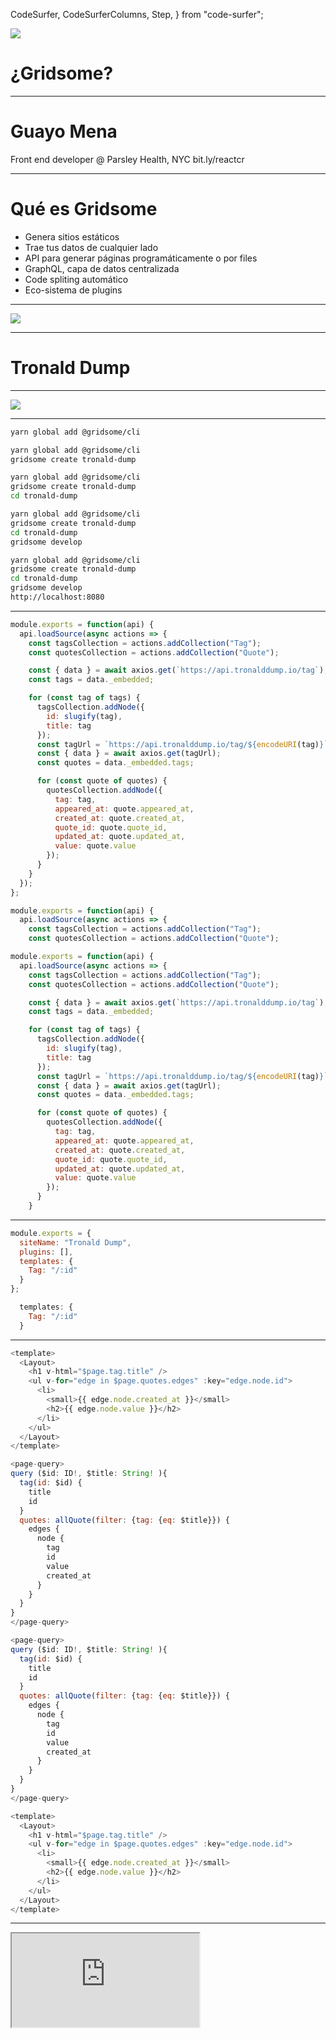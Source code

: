   CodeSurfer,
  CodeSurferColumns,
  Step,
} from "code-surfer";

![](https://res.cloudinary.com/guayo/image/upload/v1571662636/slides/gridsome-logo.svg)

# ¿Gridsome?

---

# Guayo Mena

Front end developer @ Parsley Health, NYC
bit.ly/reactcr

---

# Qué es Gridsome

- Genera sitios estáticos
- Trae tus datos de cualquier lado
- API para generar páginas programáticamente o por files
- GraphQL, capa de datos centralizada
- Code spliting automático
- Eco-sistema de plugins

---

![](https://assets.tronalddump.io/img/tronalddump_850x850.png)

---

# Tronald Dump

---

![](https://res.cloudinary.com/guayo/image/upload/v1572100294/slides/SHOW-ME-THE-CODE-.jpg)

---

<CodeSurfer>

```bash title="Instalar gridsome"
yarn global add @gridsome/cli
```

```bash title="Crear el proyecto"
yarn global add @gridsome/cli
gridsome create tronald-dump
```

```bash title="Pasarse al directorio"
yarn global add @gridsome/cli
gridsome create tronald-dump
cd tronald-dump
```

```bash title="Iniciar el server"
yarn global add @gridsome/cli
gridsome create tronald-dump
cd tronald-dump
gridsome develop
```

```bash title="Admirar en el browser"
yarn global add @gridsome/cli
gridsome create tronald-dump
cd tronald-dump
gridsome develop
http://localhost:8080
```
</CodeSurfer>

---

<CodeSurfer>

```js title="Importar data"
module.exports = function(api) {
  api.loadSource(async actions => {
    const tagsCollection = actions.addCollection("Tag");
    const quotesCollection = actions.addCollection("Quote");

    const { data } = await axios.get(`https://api.tronalddump.io/tag`);
    const tags = data._embedded;

    for (const tag of tags) {
      tagsCollection.addNode({
        id: slugify(tag),
        title: tag
      });
      const tagUrl = `https://api.tronalddump.io/tag/${encodeURI(tag)}`;
      const { data } = await axios.get(tagUrl);
      const quotes = data._embedded.tags;

      for (const quote of quotes) {
        quotesCollection.addNode({
          tag: tag,
          appeared_at: quote.appeared_at,
          created_at: quote.created_at,
          quote_id: quote.quote_id,
          updated_at: quote.updated_at,
          value: quote.value
        });
      }
    }
  });
};
```

```js title="Importar data" subtitle="Crear colecciones"
module.exports = function(api) {
  api.loadSource(async actions => {
    const tagsCollection = actions.addCollection("Tag");
    const quotesCollection = actions.addCollection("Quote");
```

```js title="Importar data" subtitle="Alimentar colecciones"
module.exports = function(api) {
  api.loadSource(async actions => {
    const tagsCollection = actions.addCollection("Tag");
    const quotesCollection = actions.addCollection("Quote");

    const { data } = await axios.get(`https://api.tronalddump.io/tag`);
    const tags = data._embedded;

    for (const tag of tags) {
      tagsCollection.addNode({
        id: slugify(tag),
        title: tag
      });
      const tagUrl = `https://api.tronalddump.io/tag/${encodeURI(tag)}`;
      const { data } = await axios.get(tagUrl);
      const quotes = data._embedded.tags;

      for (const quote of quotes) {
        quotesCollection.addNode({
          tag: tag,
          appeared_at: quote.appeared_at,
          created_at: quote.created_at,
          quote_id: quote.quote_id,
          updated_at: quote.updated_at,
          value: quote.value
        });
      }
    }
```

</CodeSurfer>

---

<CodeSurfer>

```js title="Crear páginas"
module.exports = {
  siteName: "Tronald Dump",
  plugins: [],
  templates: {
    Tag: "/:id"
  }
};
```

```js title="Crear páginas" subtitle="La magia"
  templates: {
    Tag: "/:id"
  }
```

</CodeSurfer>

---

<CodeSurfer>

```js title="Template" subtitle="/src/templates/Tag"
<template>
  <Layout>
    <h1 v-html="$page.tag.title" />
    <ul v-for="edge in $page.quotes.edges" :key="edge.node.id">
      <li>
        <small>{{ edge.node.created_at }}</small>
        <h2>{{ edge.node.value }}</h2>
      </li>
    </ul>
  </Layout>
</template>

<page-query>
query ($id: ID!, $title: String! ){
  tag(id: $id) {
    title
    id
  }
  quotes: allQuote(filter: {tag: {eq: $title}}) {
    edges {
      node {
        tag
        id
        value
        created_at
      }
    }
  }
}
</page-query>
```

```js title="Template" subtitle="Query"
<page-query>
query ($id: ID!, $title: String! ){
  tag(id: $id) {
    title
    id
  }
  quotes: allQuote(filter: {tag: {eq: $title}}) {
    edges {
      node {
        tag
        id
        value
        created_at
      }
    }
  }
}
</page-query>
```

```js title="Template" subtitle="Markup"
<template>
  <Layout>
    <h1 v-html="$page.tag.title" />
    <ul v-for="edge in $page.quotes.edges" :key="edge.node.id">
      <li>
        <small>{{ edge.node.created_at }}</small>
        <h2>{{ edge.node.value }}</h2>
      </li>
    </ul>
  </Layout>
</template>
```

</CodeSurfer>

---

<Iframe src="https://agitated-benz-2862dd.netlify.com/" />

---

< 60 líneas de código = 56 páginas

---

![](https://res.cloudinary.com/guayo/image/upload/v1572109544/slides/netlify-logo.png)


